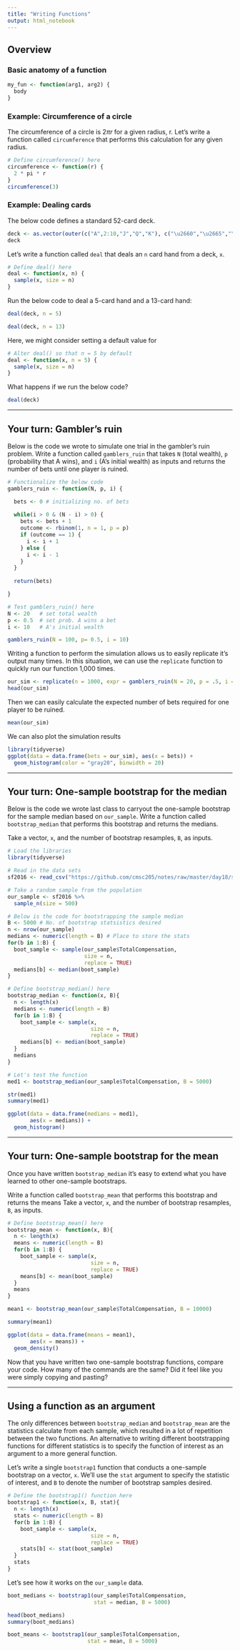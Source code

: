 ```yaml
---
title: "Writing Functions"
output: html_notebook
---
```


## Overview 

### Basic anatomy of a function

```r
my_fun <- function(arg1, arg2) {
  body 
}
```

### Example: Circumference of a circle

The circumference of a circle is $2\pi r$ for a given radius, r. Let's write a function called `circumference` that performs this calculation for any given radius.

```r
# Define circumference() here
circumference <- function(r) {
  2 * pi * r
}
circumference(3)
```


### Example: Dealing cards

The below code defines a standard 52-card deck.

```r
deck <- as.vector(outer(c("A",2:10,"J","Q","K"), c("\u2660","\u2665","\u2666", "\u2663"), paste0))
deck
```

Let's write a function called `deal` that deals an `n` card hand from a deck, `x`.

```r
# Define deal() here
deal <- function(x, n) {
  sample(x, size = n)
}
```

Run the below code to deal a 5-card hand and a 13-card hand:

```r
deal(deck, n = 5)

deal(deck, n = 13)
```


Here, we might consider setting a default value for 

```r
# Alter deal() so that n = 5 by default
deal <- function(x, n = 5) {
  sample(x, size = n)
}
```

What happens if we run the below code?

```r
deal(deck)
```


* * *

## Your turn: Gambler's ruin

Below is the code we wrote to simulate one trial in the gambler's ruin problem. Write a function called `gamblers_ruin` that takes `N` (total wealth), `p` (probability that A wins), and `i` (A's initial wealth) as inputs and returns the number of bets until one player is ruined.

```r
# Functionalize the below code
gamblers_ruin <- function(N, p, i) {

  bets <- 0 # initializing no. of bets
  
  while(i > 0 & (N - i) > 0) {
    bets <- bets + 1
    outcome <- rbinom(1, n = 1, p = p)
    if (outcome == 1) {
      i <- i + 1
    } else {
      i <- i - 1
    }
  }
  
  return(bets)

}
```

```r
# Test gamblers_ruin() here
N <- 20   # set total wealth
p <- 0.5  # set prob. A wins a bet
i <- 10   # A's initial wealth

gamblers_ruin(N = 100, p= 0.5, i = 10)
```

Writing a function to perform the simulation allows us to easily replicate it's output many times. In this situation, we can use the `replicate` function to quickly run our function 1,000 times.

```r
our_sim <- replicate(n = 1000, expr = gamblers_ruin(N = 20, p = .5, i = 10))
head(our_sim)
```

Then we can easily calculate the expected number of bets required for one player to be ruined.

```r
mean(our_sim)
```

We can also plot the simulation results

```r
library(tidyverse)
ggplot(data = data.frame(bets = our_sim), aes(x = bets)) +
  geom_histogram(color = "gray20", binwidth = 20)
```

* * *

## Your turn: One-sample bootstrap for the median

Below is the code we wrote last class to carryout the one-sample bootstrap for the sample median based on `our_sample`. Write a function called `bootstrap_median` that performs this bootstrap and returns the medians. 

Take a vector, `x`, and the number of bootstrap resamples, `B`, as inputs.

```r
# Load the libraries
library(tidyverse)

# Read in the data sets
sf2016 <- read_csv("https://github.com/cmsc205/notes/raw/master/day18/sf2016.csv")

# Take a random sample from the population
our_sample <- sf2016 %>%
  sample_n(size = 500)

# Below is the code for bootstrapping the sample median
B <- 5000 # No. of bootstrap statsistics desired
n <- nrow(our_sample)
medians <- numeric(length = B) # Place to store the stats
for(b in 1:B) {
  boot_sample <- sample(our_sample$TotalCompensation, 
                        size = n, 
                        replace = TRUE)
  medians[b] <- median(boot_sample)
}
```

```r
# Define bootstrap_median() here
bootstrap_median <- function(x, B){
  n <- length(x)
  medians <- numeric(length = B) 
  for(b in 1:B) {
    boot_sample <- sample(x, 
                          size = n, 
                          replace = TRUE)
    medians[b] <- median(boot_sample)
  }
  medians
}
```

```r
# Let's test the function
med1 <- bootstrap_median(our_sample$TotalCompensation, B = 5000)

str(med1)
summary(med1)

ggplot(data = data.frame(medians = med1),
       aes(x = medians)) +
  geom_histogram()
```


* * *

## Your turn: One-sample bootstrap for the mean

Once you have written `bootstrap_median` it's easy to extend what you have learned to other one-sample bootstraps.

Write a function called `bootstrap_mean` that performs this bootstrap and returns the means Take a vector, `x`, and the number of bootstrap resamples, `B`, as inputs.

```r
# Define bootstrap_mean() here
bootstrap_mean <- function(x, B){
  n <- length(x)
  means <- numeric(length = B) 
  for(b in 1:B) {
    boot_sample <- sample(x, 
                          size = n, 
                          replace = TRUE)
    means[b] <- mean(boot_sample)
  }
  means
}

mean1 <- bootstrap_mean(our_sample$TotalCompensation, B = 10000)

summary(mean1)

ggplot(data = data.frame(means = mean1),
       aes(x = means)) +
  geom_density()
```

Now that you have written two one-sample bootstrap functions, compare your code. How many of the commands are the same? Did it feel like you were simply copying and pasting?


* * *

## Using a function as an argument

The only differences between `bootstrap_median` and `bootstrap_mean` are the statistics calculate from each sample, which resulted in a lot of repetition between the two functions. An alternative to writing different bootstrapping functions for different statistics is to specify the function of interest as an argument to a more general function.

Let's write a single `bootstrap1` function that conducts a one-sample bootstrap on a vector, `x`. We'll use the `stat` argument to specify the statistic of interest, and `B` to denote the number of bootstrap samples desired.

```r
# Define the bootstrap1() function here
bootstrap1 <- function(x, B, stat){
  n <- length(x)
  stats <- numeric(length = B) 
  for(b in 1:B) {
    boot_sample <- sample(x, 
                          size = n, 
                          replace = TRUE)
    stats[b] <- stat(boot_sample)
  }
  stats
}
```


Let's see how it works on the `our_sample` data.

```r
boot_medians <- bootstrap1(our_sample$TotalCompensation, 
                           stat = median, B = 5000)

head(boot_medians)
summary(boot_medians)

boot_means <- bootstrap1(our_sample$TotalCompensation, 
                         stat = mean, B = 5000)
```


